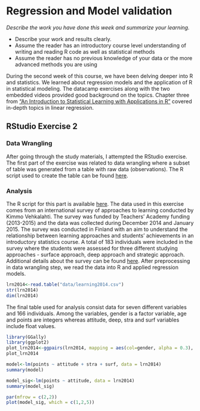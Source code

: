 # Regression and Model validation

*Describe the work you have done this week and summarize your learning.*

- Describe your work and results clearly. 
- Assume the reader has an introductory course level understanding of writing and reading R code as well as statistical methods
- Assume the reader has no previous knowledge of your data or the more advanced methods you are using  

During the second week of this course, we have been delving deeper into R and statistics. We learned about regression models and the application of R in statistical modeling. The datacamp exercises along with the two embedded videos provided good background on the topics. Chapter three from ["An Introduction to Statistical Learning with Applications in R"](http://www-bcf.usc.edu/~gareth/ISL/) covered in-depth topics in linear regression. 

## RStudio Exercise 2
### Data Wrangling
After going through the study materials, I attempted the RStudio exercise. The first part of the exercise was related to data wrangling where a subset of table was generated from a table with raw data (observations). The R script used to create the table can be found [here](https://github.com/kisun/IODS-project/tree/master/data/create_learning2014.R).

### Analysis
The R script for this part is available [here](https://github.com/kisun/IODS-project/tree/master/data/analysis.R).
The data used in this exercise comes from an international survey of approaches to learning conducted by Kimmo Vehkalahti. The survey was funded by Teachers' Academy funding (2013-2015) and the data was collected during December 2014 and January 2015. The survey was conducted in Finland with an aim to understand the relationship between learning approaches and students' achievements in an introductory statistics course. A total of 183 individuals were included in the survey where the students were assessed for three different studying approaches - surface approach, deep approach and strategic approach. Additional details about the survey can be found [here](http://www.slideshare.net/kimmovehkalahti/the-relationship-between-learning-approaches-and-students-achievements-in-an-introductory-statistics-course-in-finland
). After preprocessing in data wrangling step, we read the data into R and applied regression models.
```r
lrn2014<-read.table("data/learning2014.csv")
str(lrn2014)
dim(lrn2014)
```
The final table used for analysis consist data for seven different variables and 166 individuals. Among the variables, gender is a factor variable, age and points are integers whereas attitude, deep, stra and surf variables include float values.

```r
library(GGally)
library(ggplot2)
plot_lrn2014<-ggpairs(lrn2014, mapping = aes(col=gender, alpha = 0.3), lower=list(combo = wrap ("facethist", bins = 20)))
plot_lrn2014
```
```r
model<-lm(points ~ attitude + stra + surf, data = lrn2014)
summary(model)
```
```r
model_sig<-lm(points ~ attitude, data = lrn2014)
summary(model_sig)
```

```r
par(mfrow = c(2,2))
plot(model_sig, which = c(1,2,5))
```

